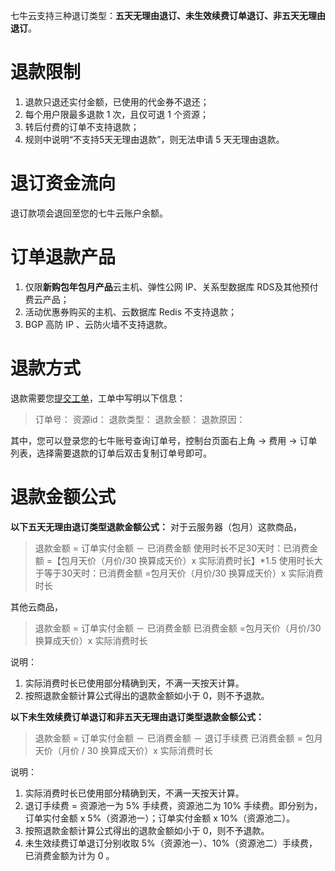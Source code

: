 七牛云支持三种退订类型：**五天无理由退订、未生效续费订单退订、非五天无理由退订**。



# 退款限制
1. 退款只退还实付金额，已使用的代金券不退还；
2. 每个用户限最多退款 1 次，且仅可退 1 个资源；
3. 转后付费的订单不支持退款；
4. 规则中说明“不支持5天无理由退款”，则无法申请 5 天无理由退款。


# 退订资金流向
退订款项会退回至您的七牛云账户余额。

# 订单退款产品
1. 仅限**新购包年包月产品**云主机、弹性公网 IP、关系型数据库 RDS及其他预付费云产品；
2. 活动优惠券购买的主机、云数据库 Redis 不支持退款；
3. BGP 高防 IP 、云防火墙不支持退款。



# 退款方式
退款需要您[提交工单](https://support.qiniu.com/tickets/new/form?category=%E5%85%B6%E4%BB%96%E7%B1%BB%E5%92%A8%E8%AF%A2&space=%E4%BA%91%E4%B8%BB%E6%9C%BA)，工单中写明以下信息：
> 订单号：
> 资源id：
> 退款类型：
> 退款金额：
> 退款原因：

其中，您可以登录您的七牛账号查询订单号，控制台页面右上角 → 费用 → 订单列表，选择需要退款的订单后双击复制订单号即可。



# 退款金额公式
**以下五天无理由退订类型退款金额公式：**
对于云服务器（包月）这款商品，
> 退款金额 = 订单实付金额 － 已消费金额
> 使用时长不足30天时：已消费金额 =【包月天价（月价/30 换算成天价）x 实际消费时长】*1.5
> 使用时长大于等于30天时：已消费金额 =包月天价（月价/30 换算成天价）x 实际消费时长

其他云商品，
> 退款金额 = 订单实付金额 － 已消费金额
> 已消费金额 =包月天价（月价/30 换算成天价）x 实际消费时长

说明：
1. 实际消费时长已使用部分精确到天，不满一天按天计算。
2. 按照退款金额计算公式得出的退款金额如小于 0，则不予退款。



**以下未生效续费订单退订和非五天无理由退订类型退款金额公式：**
> 退款金额 = 订单实付金额 － 已消费金额 － 退订手续费
> 已消费金额 = 包月天价（月价 / 30 换算成天价）x 实际消费时长

说明：
1. 实际消费时长已使用部分精确到天，不满一天按天计算。
2. 退订手续费 =  资源池一为 5% 手续费，资源池二为 10% 手续费。即分别为，订单实付金额 x 5%（资源池一）；订单实付金额 x 10%（资源池二）。
3. 按照退款金额计算公式得出的退款金额如小于 0，则不予退款。
4. 未生效续费订单退订分别收取 5%（资源池一）、10%（资源池二）手续费，已消费金额为计为 0 。
